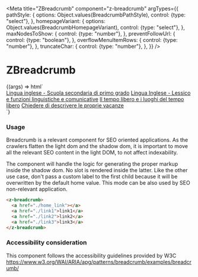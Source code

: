 
<Meta
  title="ZBreadcrumb"
  component="z-breadcrumb"
  argTypes={{
    pathStyle: {
      options: Object.values(BreadcrumbPathStyle),
      control: {type: "select"},
    },
    homepageVariant: {
      options: Object.values(BreadcrumbHomepageVariant),
      control: {type: "select"},
    },
    maxNodesToShow: {
      control: {type: "number"},
    },
    preventFollowUrl: {
      control: {type: "boolean"},
    },
    overflowMenuItemRows: {
      control: {type: "number"},
    },
    truncateChar: {
      control: {type: "number"},
    },
  }}
/>

# ZBreadcrumb

<Canvas>
  <Story
    name="Breadcrumb"
    args={{
      pathStyle: BreadcrumbPathStyle.SEMIBOLD,
      homepageVariant: BreadcrumbHomepageVariant.ICON,
      maxNodesToShow: 5,
      preventFollowUrl: false,
      overflowMenuItemRows: 0,
      truncateChar: 30,
    }}
  >
    {(args) => html`<div class="z-breadcrumb-story-container">
      <z-breadcrumb
        path-style=${args.pathStyle}
        homepage-variant=${args.homepageVariant}
        max-nodes-to-show=${args.maxNodesToShow}
        prevent-follow-url=${args.preventFollowUrl}
        overflow-menu-item-rows=${args.overflowMenuItemRows}
        truncate-char=${args.truncateChar}
      >
        <a href="https://www.zanichelli.it"></a>
        <a href="./link1">Lingua inglese - Scuola secondaria di primo grado</a>
        <a href="./link2">Lingua Inglese - Lessico e funzioni linguistiche e comunicative</a>
        <a href="./link3">Il tempo libero e i luoghi del tempo libero</a>
        <a href="./link4">Chiedere di descrivere le proprie vacanze</a>
      </z-breadcrumb>
    </div>`}
  </Story>
</Canvas>

<ArgsTable of="z-breadcrumb" />

### Usage

Breadcrumb is a relevant component for SEO oriented applications.
As the crawlers flatten the light dom and the shadow dom, it is important to move all the relevant SEO content in the light DOM, to not affect indexability.

The component will handle the logic for generating the proper markup inside the shadow dom.
No slot is rendered inside the latter.
Like the other use case, don't pass a custom label to the first child because it will be overwritten by the default home value.
This mode can be also used by SEO non-relevant application.

```html
<z-breadcrumb>
  <a href="./home_link"></a>
  <a href="./link1">link1</a>
  <a href="./link2">link2</a>
  <a href="./link3">link3</a>
</z-breadcrumb>
```

### Accessibility consideration

This component follows the accessibility guidelines provided by W3C https://www.w3.org/WAI/ARIA/apg/patterns/breadcrumb/examples/breadcrumb/
